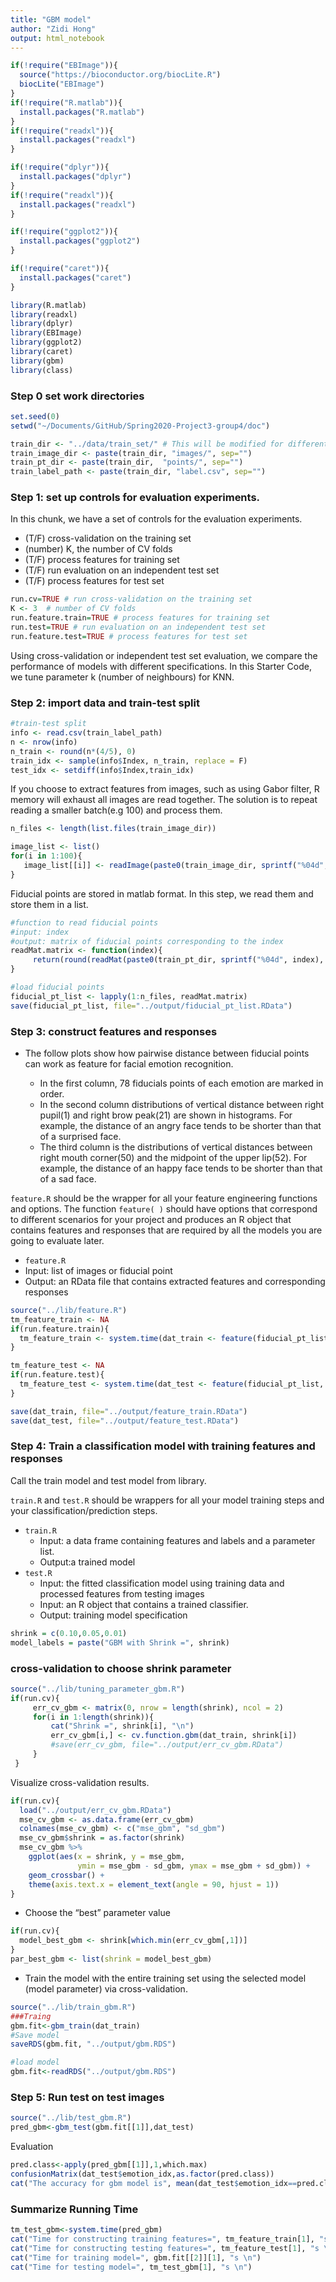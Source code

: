 ```yaml
---
title: "GBM model"
author: "Zidi Hong"
output: html_notebook
---
```


```r
if(!require("EBImage")){
  source("https://bioconductor.org/biocLite.R")
  biocLite("EBImage")
}
if(!require("R.matlab")){
  install.packages("R.matlab")
}
if(!require("readxl")){
  install.packages("readxl")
}

if(!require("dplyr")){
  install.packages("dplyr")
}
if(!require("readxl")){
  install.packages("readxl")
}

if(!require("ggplot2")){
  install.packages("ggplot2")
}

if(!require("caret")){
  install.packages("caret")
}

library(R.matlab)
library(readxl)
library(dplyr)
library(EBImage)
library(ggplot2)
library(caret)
library(gbm)
library(class)
```

### Step 0 set work directories
```r
set.seed(0)
setwd("~/Documents/GitHub/Spring2020-Project3-group4/doc")

```


```r
train_dir <- "../data/train_set/" # This will be modified for different data sets.
train_image_dir <- paste(train_dir, "images/", sep="")
train_pt_dir <- paste(train_dir,  "points/", sep="")
train_label_path <- paste(train_dir, "label.csv", sep="") 
```

### Step 1: set up controls for evaluation experiments.

In this chunk, we have a set of controls for the evaluation experiments. 

+ (T/F) cross-validation on the training set
+ (number) K, the number of CV folds
+ (T/F) process features for training set
+ (T/F) run evaluation on an independent test set
+ (T/F) process features for test set

```r
run.cv=TRUE # run cross-validation on the training set
K <- 3  # number of CV folds
run.feature.train=TRUE # process features for training set
run.test=TRUE # run evaluation on an independent test set
run.feature.test=TRUE # process features for test set
```
Using cross-validation or independent test set evaluation, we compare the performance of models with different specifications. In this Starter Code, we tune parameter k (number of neighbours) for KNN.


### Step 2: import data and train-test split 
```r
#train-test split
info <- read.csv(train_label_path)
n <- nrow(info)
n_train <- round(n*(4/5), 0)
train_idx <- sample(info$Index, n_train, replace = F)
test_idx <- setdiff(info$Index,train_idx)
```

If you choose to extract features from images, such as using Gabor filter, R memory will exhaust all images are read together. The solution is to repeat reading a smaller batch(e.g 100) and process them. 
```r
n_files <- length(list.files(train_image_dir))

image_list <- list()
for(i in 1:100){
   image_list[[i]] <- readImage(paste0(train_image_dir, sprintf("%04d", i), ".jpg"))
}
```


Fiducial points are stored in matlab format. In this step, we read them and store them in a list.
```r
#function to read fiducial points
#input: index
#output: matrix of fiducial points corresponding to the index
readMat.matrix <- function(index){
     return(round(readMat(paste0(train_pt_dir, sprintf("%04d", index), ".mat"))[[1]],0))
}

#load fiducial points
fiducial_pt_list <- lapply(1:n_files, readMat.matrix)
save(fiducial_pt_list, file="../output/fiducial_pt_list.RData")
```

### Step 3: construct features and responses

+ The follow plots show how pairwise distance between fiducial points can work as feature for facial emotion recognition.

  + In the first column, 78 fiducials points of each emotion are marked in order. 
  + In the second column distributions of vertical distance between right pupil(1) and  right brow peak(21) are shown in  histograms. For example, the distance of an angry face tends to be shorter than that of a surprised face.
  + The third column is the distributions of vertical distances between right mouth corner(50)
and the midpoint of the upper lip(52).  For example, the distance of an happy face tends to be shorter than that of a sad face.

`feature.R` should be the wrapper for all your feature engineering functions and options. The function `feature( )` should have options that correspond to different scenarios for your project and produces an R object that contains features and responses that are required by all the models you are going to evaluate later. 
  
  + `feature.R`
  + Input: list of images or fiducial point
  + Output: an RData file that contains extracted features and corresponding responses

```r
source("../lib/feature.R")
tm_feature_train <- NA
if(run.feature.train){
  tm_feature_train <- system.time(dat_train <- feature(fiducial_pt_list, train_idx))
}

tm_feature_test <- NA
if(run.feature.test){
  tm_feature_test <- system.time(dat_test <- feature(fiducial_pt_list, test_idx))
}

save(dat_train, file="../output/feature_train.RData")
save(dat_test, file="../output/feature_test.RData")
```

### Step 4: Train a classification model with training features and responses
Call the train model and test model from library. 

`train.R` and `test.R` should be wrappers for all your model training steps and your classification/prediction steps. 

+ `train.R`
  + Input: a data frame containing features and labels and a parameter list.
  + Output:a trained model
+ `test.R`
  + Input: the fitted classification model using training data and processed features from testing images 
  + Input: an R object that contains a trained classifier.
  + Output: training model specification


```r
shrink = c(0.10,0.05,0.01)
model_labels = paste("GBM with Shrink =", shrink)
```

### cross-validation to choose shrink parameter
```r
source("../lib/tuning_parameter_gbm.R")
if(run.cv){
     err_cv_gbm <- matrix(0, nrow = length(shrink), ncol = 2)
     for(i in 1:length(shrink)){
         cat("Shrink =", shrink[i], "\n")
         err_cv_gbm[i,] <- cv.function.gbm(dat_train, shrink[i])
         #save(err_cv_gbm, file="../output/err_cv_gbm.RData")
     }
 }
```

Visualize cross-validation results. 
```r
if(run.cv){
  load("../output/err_cv_gbm.RData")
  mse_cv_gbm <- as.data.frame(err_cv_gbm) 
  colnames(mse_cv_gbm) <- c("mse_gbm", "sd_gbm")
  mse_cv_gbm$shrink = as.factor(shrink)
  mse_cv_gbm %>% 
    ggplot(aes(x = shrink, y = mse_gbm,
               ymin = mse_gbm - sd_gbm, ymax = mse_gbm + sd_gbm)) + 
    geom_crossbar() +
    theme(axis.text.x = element_text(angle = 90, hjust = 1))
}
```

* Choose the "best" parameter value
```r
if(run.cv){
  model_best_gbm <- shrink[which.min(err_cv_gbm[,1])]
}
par_best_gbm <- list(shrink = model_best_gbm)
```


* Train the model with the entire training set using the selected model (model parameter) via cross-validation.
```r
source("../lib/train_gbm.R")
###Traing
gbm.fit<-gbm_train(dat_train)
#Save model
saveRDS(gbm.fit, "../output/gbm.RDS")

#load model
gbm.fit<-readRDS("../output/gbm.RDS")
```


### Step 5: Run test on test images
```r
source("../lib/test_gbm.R")
pred_gbm<-gbm_test(gbm.fit[[1]],dat_test)
```

Evaluation
```r
pred.class<-apply(pred_gbm[[1]],1,which.max)
confusionMatrix(dat_test$emotion_idx,as.factor(pred.class))
cat("The accuracy for gbm model is", mean(dat_test$emotion_idx==pred.class)*100, "%.\n")
```


### Summarize Running Time
```r
tm_test_gbm<-system.time(pred_gbm)
cat("Time for constructing training features=", tm_feature_train[1], "s \n")
cat("Time for constructing testing features=", tm_feature_test[1], "s \n")
cat("Time for training model=", gbm.fit[[2]][1], "s \n")
cat("Time for testing model=", tm_test_gbm[1], "s \n")
```